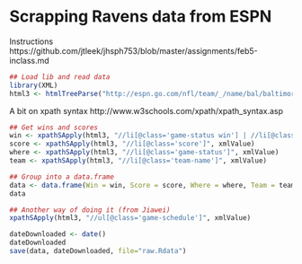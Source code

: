 Scrapping Ravens data from ESPN
===============================

Instructions
https://github.com/jtleek/jhsph753/blob/master/assignments/feb5-inclass.md

```r
## Load lib and read data
library(XML)
html3 <- htmlTreeParse("http://espn.go.com/nfl/team/_/name/bal/baltimore-ravens", useInternalNodes=TRUE)

```

A bit on xpath syntax
http://www.w3schools.com/xpath/xpath_syntax.asp

```r
## Get wins and scores
win <- xpathSApply(html3, "//li[@class='game-status win'] | //li[@class='game-status loss']", xmlValue)
score <- xpathSApply(html3, "//li[@class='score']", xmlValue)
where <- xpathSApply(html3, "//li[@class='game-status']", xmlValue)
team <- xpathSApply(html3, "//li[@class='team-name']", xmlValue)

## Group into a data.frame
data <- data.frame(Win = win, Score = score, Where = where, Team = team)
data
```


```r
## Another way of doing it (from Jiawei)
xpathSApply(html3, "//ul[@class='game-schedule']", xmlValue)
```


```r
dateDownloaded <- date()
dateDownloaded
save(data, dateDownloaded, file="raw.Rdata")
```


